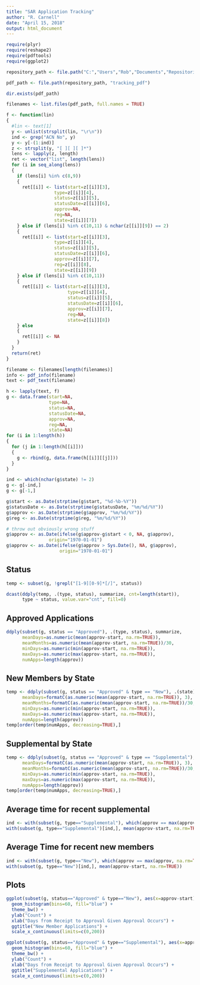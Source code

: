 ```yaml
---
title: "SAR Application Tracking"
author: "R. Carnell"
date: "April 15, 2018"
output: html_document
---
```


```r
require(plyr)
require(reshape2)
require(pdftools)
require(ggplot2)

repository_path <- file.path("C:","Users","Rob","Documents","Repositories","CarnellRettgersFamilyHistory")

pdf_path <- file.path(repository_path, "tracking_pdf")

dir.exists(pdf_path)

filenames <- list.files(pdf_path, full.names = TRUE)

f <- function(lin)
{
  #lin <- text[1]
  y <- unlist(strsplit(lin, "\r\n"))
  ind <- grep("ACN No", y)
  y <- y[-(1:ind)]
  z <- strsplit(y, "[ ][ ][ ]*")
  lens <- lapply(z, length)
  ret <- vector("list", length(lens))
  for (i in seq_along(lens))
  {
    if (lens[i] %in% c(8,9))
    {
      ret[[i]] <- list(start=z[[i]][3],
                  type=z[[i]][4],
                  status=z[[i]][5],
                  statusDate=z[[i]][6],
                  approv=NA,
                  reg=NA,
                  state=z[[i]][7])
    } else if (lens[i] %in% c(10,11) & nchar(z[[i]][9]) == 2)
    {
      ret[[i]] <- list(start=z[[i]][3],
                  type=z[[i]][4],
                  status=z[[i]][5],
                  statusDate=z[[i]][6],
                  approv=z[[i]][7],
                  reg=z[[i]][8],
                  state=z[[i]][9])
    } else if (lens[i] %in% c(10,11))
    {
      ret[[i]] <- list(start=z[[i]][3],
                       type=z[[i]][4],
                       status=z[[i]][5],
                       statusDate=z[[i]][6],
                       approv=z[[i]][7],
                       reg=NA,
                       state=z[[i]][8])
    } else
    {
      ret[[i]] <- NA
    }
  }
  return(ret)
}

filename <- filenames[length(filenames)]
info <- pdf_info(filename)
text <- pdf_text(filename)

h <- lapply(text, f)
g <- data.frame(start=NA,
                type=NA,
                status=NA,
                statusDate=NA,
                approv=NA,
                reg=NA,
                state=NA)
for (i in 1:length(h))
{
  for (j in 1:length(h[[i]]))
  {
    g <- rbind(g, data.frame(h[[i]][[j]]))    
  }
}

ind <- which(nchar(g$state) != 2)
g <- g[-ind,]
g <- g[-1,]

g$start <- as.Date(strptime(g$start, "%d-%b-%Y"))
g$statusDate <- as.Date(strptime(g$statusDate, "%m/%d/%Y"))
g$approv <- as.Date(strptime(g$approv, "%m/%d/%Y"))
g$reg <- as.Date(strptime(g$reg, "%m/%d/%Y"))

# throw out obviously wrong stuff
g$approv <- as.Date(ifelse(g$approv-g$start < 0, NA, g$approv),
                origin="1970-01-01")
g$approv <- as.Date(ifelse(g$approv > Sys.Date(), NA, g$approv),
                    origin="1970-01-01")

```

## Status

```r
temp <- subset(g, !grepl("[1-9][0-9]*[/]", status))

dcast(ddply(temp, .(type, status), summarize, cnt=length(start)), 
      type ~ status, value.var="cnt", fill=0)
```

## Approved Applications

```r
ddply(subset(g, status == "Approved"), .(type, status), summarize,
      meanDays=as.numeric(mean(approv-start, na.rm=TRUE)),
      meanMonths=as.numeric(mean(approv-start, na.rm=TRUE))/30,
      minDays=as.numeric(min(approv-start, na.rm=TRUE)),
      maxDays=as.numeric(max(approv-start, na.rm=TRUE)),
      numApps=length(approv))
```

## New Members by State

```r
temp <- ddply(subset(g, status == "Approved" & type == "New"), .(state), summarize,
      meanDays=formatC(as.numeric(mean(approv-start, na.rm=TRUE)), 3),
      meanMonths=formatC(as.numeric(mean(approv-start, na.rm=TRUE))/30, 3),
      minDays=as.numeric(min(approv-start, na.rm=TRUE)),
      maxDays=as.numeric(max(approv-start, na.rm=TRUE)),
      numApps=length(approv))
temp[order(temp$numApps, decreasing=TRUE),]
```

## Supplemental by State 

```r
temp <- ddply(subset(g, status == "Approved" & type == "Supplemental"), .(state), summarize,
      meanDays=formatC(as.numeric(mean(approv-start, na.rm=TRUE)), 3),
      meanMonths=formatC(as.numeric(mean(approv-start, na.rm=TRUE))/30, 3),
      minDays=as.numeric(min(approv-start, na.rm=TRUE)),
      maxDays=as.numeric(max(approv-start, na.rm=TRUE)),
      numApps=length(approv))
temp[order(temp$numApps, decreasing=TRUE),]
```

## Average time for recent supplemental

```r
ind <- with(subset(g, type=="Supplemental"), which(approv == max(approv, na.rm=TRUE)))
with(subset(g, type=="Supplemental")[ind,], mean(approv-start, na.rm=TRUE))
```

## Average Time for recent new members

```r
ind <- with(subset(g, type=="New"), which(approv == max(approv, na.rm=TRUE)))
with(subset(g, type=="New")[ind,], mean(approv-start, na.rm=TRUE))
```

## Plots

```r
ggplot(subset(g, status=="Approved" & type=="New"), aes(x=approv-start)) + 
  geom_histogram(bins=60, fill="blue") +
  theme_bw() +
  ylab("Count") +
  xlab("Days from Receipt to Approval Given Approval Occurs") +
  ggtitle("New Member Applications") +
  scale_x_continuous(limits=c(0,200))

ggplot(subset(g, status=="Approved" & type=="Supplemental"), aes(x=approv-start)) + 
  geom_histogram(bins=60, fill="blue") +
  theme_bw() +
  ylab("Count") +
  xlab("Days from Receipt to Approval Given Approval Occurs") + 
  ggtitle("Supplemental Applications") +
  scale_x_continuous(limits=c(0,200))
```
